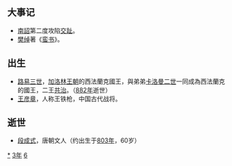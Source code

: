 {{Unreferenced|time=2021-06-12T06:05:21+00:00}}
{{yearTOC|863|唐'''[[咸通|咸通]]四年'''；日本'''[[貞觀_(清和天皇)|貞觀]]五年'''}}

== 大事记 ==
*[[南詔|南詔]]第二度攻陷[[交趾|交趾]]。
*[[樊绰|樊绰]]著《[[蛮书|蛮书]]》。

== 出生 ==
*[[路易三世_(西法蘭克)|路易三世]]，[[加洛林王朝|加洛林王朝]]的西法蘭克國王，與弟弟[[卡洛曼二世_(西法蘭克)|卡洛曼二世]]一同成為西法蘭克的國王，二王[[共治|共治]]。（[[882年|882年]]逝世）
*[[王彦章|王彦章]]，人称王铁枪，中国古代战将。

== 逝世 ==
{{Wikisource year mention}}
* [[段成式|段成式]]，唐朝文人（约出生于[[803年|803年]]，60岁）

[[Category:863年|*]]
[[Category:860年代|3年]]
[[Category:9世纪各年|6]]